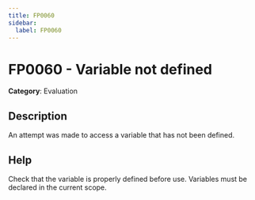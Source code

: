 ```yaml
---
title: FP0060
sidebar:
  label: FP0060
---
```


# FP0060 - Variable not defined

**Category**: Evaluation

## Description

An attempt was made to access a variable that has not been defined.

## Help

Check that the variable is properly defined before use. Variables must be declared in the current scope.

